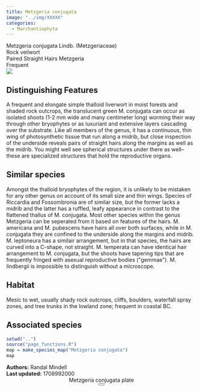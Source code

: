 ```yaml
---
title: Metzgeria conjugata
image: "../img/XXXXX"
categories:
  - Marchantiophyta
---
```


<div class="info-panel">
 <div class="info-top">
  <div class="taxon-scientific"><span class="taxon-name">Metzgeria conjugata</span> <span class="taxon-authority">Lindb.</span> <span class="taxon-family">(Metzgeriaceae)</span></div>
  <div class="taxon-common">Rock veilwort</div>
 </div>
 <div class="info-bottom">
  <div class="taxon-qnd">Paired Straight Hairs Metzgeria</div>
  <div class="taxon-abundance">Frequent</div>
 </div>
</div>
<div class="imerss-content-frame">
 <div class="imerss-image-header">
  <div class="imerss-image-holder imerss-column-left" data-toggle="tooltip" style="background-image: url(../img/XXXXX)" title="XXXXX">
  </div>

  <div class="imerss-image-holder imerss-column-right" data-toggle="tooltip" style="background-image: url(../img/XXXXX)" title="XXXXX">
  </div>
 
 </div>
 <div class="imerss-content-lower">
  <div class="imerss-column-left">
  <div class="tab-microscope" data-micromodal-trigger="modal-plate">
  <img src="../img/bryo guide microscope.png"/>
  </div>

<h2>Distinguishing Features</h2>

A frequent and elongate simple thalloid liverwort in moist forests and shaded rock outcrops, the translucent green M. conjugata can occur as isolated shoots (1-2 mm wide and many centimeter long) worming their way through other bryophytes or as luxuriant and extensive layers cascading over the substrate. Like all members of the genus, it has a continuous, thin wing of photosynthetic tissue that run along a midrib, but close inspection of the underside reveals pairs of straight hairs along the margins as well as the midrib. You might well see spherical structures under there as well-- these are specialized structures that hold the reproductive organs. 

<h2>Similar species</h2>

Amongst the thalloid bryophytes of the region, it is unlikely to be mistaken for any other genus on account of its small size and thin wings. Species of Riccardia and Fossombronia are of similar size, but the former lacks a midrib and the latter has a ruffled, leafy appearance in contrast to the flattened thallus of M. conjugata. Most other species within the genus Metzgeria can be seperated from it based on features of the hairs. M. americana and M. pubescens have hairs all over both surfaces, while in M. conjugata they are confined to the underside along the margins and midrib. M. leptoneura has a similair arrangement, but in that species, the hairs are curved into a C-shape, not straight. M. temperata can have identical hair arrangement to M. conjugata, but the shoots have tapering tips that are frequently fringed with asexual reproductive bodies (&quot;gemmae&quot;). M. lindbergii is impossible to distinguish without a microscope. 

<h2>Habitat</h2>

Mesic to wet, usually shady rock outcrops, cliffs, boulders, waterfall spray zones, and tree trunks in the lowland zone; frequent in coastal BC.

<h2>Associated species</h2>


</div>

<div class="imerss-column-right">

<div class="imerss-image-holder imerss-column-right" data-toggle="tooltip" style="background-image: url(../img/XXXXX)" title="XXXXX">
</div>

<div class="imerss-map-holder">
```r
setwd("..")
source("page_functions.R")
map = make_species_map("Metzgeria conjugata")
map
```
</div>

</div>

</div>
</div>

<div class="taxon-footer">
 <div class="taxon-authors"><b>Authors:</b> <span>Randal Mindell</span></div>
 <div class="taxon-update"><b>Last updated:</b> <span>1708992000</span></div>
</div>

<div class="modal micromodal-slide" id="modal-plate" aria-hidden="true">
 <div class="modal__overlay" tabindex="-1" data-micromodal-close>
  <div class="modal__container" role="dialog" aria-modal="true" aria-labelledby="modal-plate-title" >
   <header class="modal__header">
   <div class="modal__title" id="modal-plate-title">
  Metzgeria conjugata plate
   </div>
   <button class="modal__close" aria-label="Close" data-micromodal-close></button>
   </header>
  <div class="modal__content" id="modal-plate-content">
   <div class="imerss-image-holder" data-toggle="tooltip" style="background-image: url(../img/XXXXX)" title="XXXXX">
  </div>
  </div>
  </div>
 </div>
</div>

<script src="../js/micromodal.min.js"></script>
<link href="../css/style-taxon.css" rel="stylesheet">
<link href="../css/micromodal.css" rel="stylesheet">

<script>
MicroModal.init();
</script>

